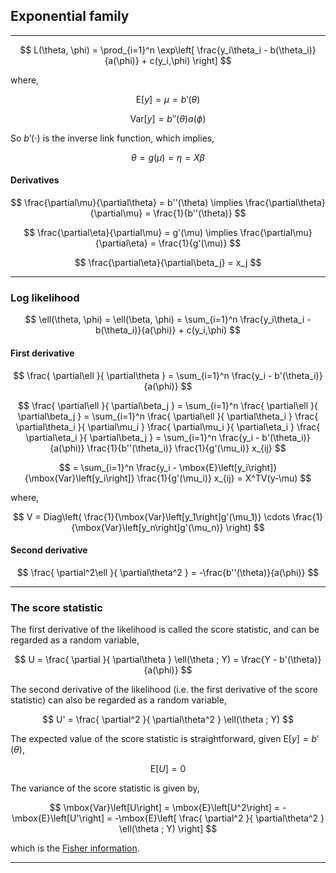 
## Exponential family

********************************************************************************

$$ L(\theta, \phi) = \prod_{i=1}^n \exp\left[ \frac{y_i\theta_i - b(\theta_i)}{a(\phi)} + c(y_i,\phi) \right] $$

where,

$$ \mbox{E}\left[y\right] = \mu = b'(\theta) $$

$$ \mbox{Var}\left[y\right] = b''(\theta)a(\phi) $$

So $b'(\cdot)$ is the inverse link function, which implies,

$$ \theta = g(\mu) = \eta = X\beta $$

#### Derivatives

$$ \frac{\partial\mu}{\partial\theta} = b''(\theta) \implies \frac{\partial\theta}{\partial\mu} = \frac{1}{b''(\theta)} $$

$$ \frac{\partial\eta}{\partial\mu} = g'(\mu) \implies \frac{\partial\mu}{\partial\eta} = \frac{1}{g'(\mu)} $$

$$ \frac{\partial\eta}{\partial\beta_j} = x_j $$

********************************************************************************

### Log likelihood

$$ \ell(\theta, \phi) = \ell(\beta, \phi) = \sum_{i=1}^n \frac{y_i\theta_i - b(\theta_i)}{a(\phi)} + c(y_i,\phi) $$

#### First derivative

$$ \frac{ \partial\ell }{ \partial\theta } = \sum_{i=1}^n \frac{y_i - b'(\theta_i)}{a(\phi)} $$

$$
  \frac{ \partial\ell }{ \partial\beta_j } 
= \sum_{i=1}^n \frac{ \partial\ell }{ \partial\beta_j }  
= \sum_{i=1}^n \frac{ \partial\ell }{ \partial\theta_i } \frac{ \partial\theta_i }{ \partial\mu_i } \frac{ \partial\mu_i }{ \partial\eta_i } \frac{ \partial\eta_i }{ \partial\beta_j } 
= \sum_{i=1}^n \frac{y_i - b'(\theta_i)}{a(\phi)} \frac{1}{b''(\theta_i)} \frac{1}{g'(\mu_i)} x_{ij}
$$

$$ = \sum_{i=1}^n \frac{y_i - \mbox{E}\left[y_i\right]}{\mbox{Var}\left[y_i\right]} \frac{1}{g'(\mu_i)} x_{ij} = X^TV(y-\mu) $$

where,

$$ V = Diag\left( \frac{1}{\mbox{Var}\left[y_1\right]g'(\mu_1)} \cdots \frac{1}{\mbox{Var}\left[y_n\right]g'(\mu_n)} \right) $$

#### Second derivative

$$ \frac{ \partial^2\ell }{ \partial\theta^2 } = -\frac{b''(\theta)}{a(\phi)} $$

********************************************************************************

### The score statistic

The first derivative of the likelihood is called the score statistic, and can be regarded as a random variable,

$$ U = \frac{ \partial }{ \partial\theta } \ell(\theta ; Y) = \frac{Y - b'(\theta)}{a(\phi)} $$

The second derivative of the likelihood (i.e. the first derivative of the score statistic) can also be regarded as a random variable,

$$ U' = \frac{ \partial^2 }{ \partial\theta^2 } \ell(\theta ; Y) $$

The expected value of the score statistic is straightforward, given $\mbox{E}\left[y\right] = b'(\theta)$,

$$ \mbox{E}\left[U\right] = 0 $$

The variance of the score statistic is given by,

$$ \mbox{Var}\left[U\right] = \mbox{E}\left[U^2\right] = -\mbox{E}\left[U'\right] = -\mbox{E}\left[ \frac{ \partial^2 }{ \partial\theta^2 } \ell(\theta ; Y) \right] $$

which is the <a href="Maximum likelihood.html#Fisher information">Fisher information</a>.

********************************************************************************
